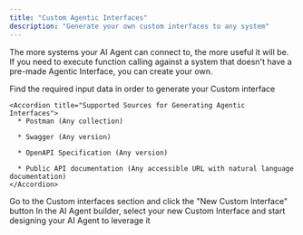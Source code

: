 ```yaml
---
title: "Custom Agentic Interfaces"
description: "Generate your own custom interfaces to any system"
---
```


The more systems your AI Agent can connect to, the more useful it will be. If you need to execute function calling against a system that doesn't have a pre-made Agentic Interface, you can create your own.

<Steps>
  <Step title="Prepare required data">
    Find the required input data in order to generate your Custom interface

    <Accordion title="Supported Sources for Generating Agentic Interfaces">
      * Postman (Any collection)

      * Swagger (Any version)

      * OpenAPI Specification (Any version)

      * Public API documentation (Any accessible URL with natural language documentation)
    </Accordion>
  </Step>

  <Step title="Upload in the xpander.ai platform">
    Go to the Custom interfaces section and click the "New Custom Interface" button
  </Step>

  <Step title="Use in your AI Agent">
    In the AI Agent builder, select your new Custom Interface and start designing your AI Agent to leverage it
  </Step>
</Steps>